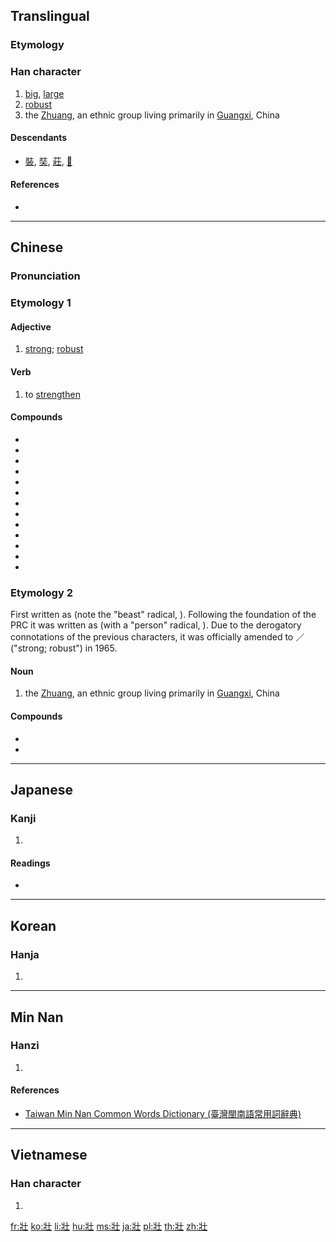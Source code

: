 {{also|壮}}
==Translingual==

===Etymology===
{{Han compound|爿|士|c1=p|c2=s|ls=psc}}

===Han character===
{{Han char|rn=33|rad=士|as=04|sn=7|four=24210|canj=VMG|ids=⿰爿士}}

# [[big]], [[large]]
# [[robust]]
# the [[Zhuang]], an ethnic group living primarily in [[Guangxi]], China

====Descendants====
* [[裝]], [[奘]], [[莊]], [[𤞛]]

====References====
* {{Han ref|kx=0243.020|dkj=05643|dj=0483.040|hdz=10428.070|uh=58EF|ud=22767|bh=A7A7|bd=42919}}

----

==Chinese==
{{zh-forms|s=壮}}

===Pronunciation===
{{zh-pron
|m=zhuàng
|c=zong6,zong1,zong3
|h=pfs=chong
|md=
|mn=chàng/chòng
|w=
|mc=y
|oc=y
|cat=pn
}}

===Etymology 1===
{{rfe|lang=zh}}

====Adjective====
{{zh-adj}}

# [[strong]]; [[robust]]

====Verb====
{{zh-verb}}

# to [[strengthen]]

====Compounds====
* {{zh-l|壯大}}
* {{zh-l|壯膽}}
* {{zh-l|壯觀}}
* {{zh-l|壯健}}
* {{zh-l|壯闊}}
* {{zh-l|壯麗}}
* {{zh-l|壯烈}}
* {{zh-l|壯美}}
* {{zh-l|壯門面}}
* {{zh-l|壯年}}
* {{zh-l|壯實}}
* {{zh-l|壯行}}
* {{zh-l|壯志}}

===Etymology 2===
First written as {{zh-l|獞}} (note the "beast" radical, {{zh-l|犭}}). Following the foundation of the PRC it was written as {{zh-l|僮}} (with a "person" radical, {{zh-l|亻}}). Due to the derogatory connotations of the previous characters, it was officially amended to {{lang|zh|壯}}／{{lang|zh|壮}} ("strong; robust") in 1965.

====Noun====
{{zh-proper noun}}

# the [[Zhuang]], an ethnic group living primarily in [[Guangxi]], China

====Compounds====
* {{zh-l|壯語|Zhuàngyǔ}}
* {{zh-l|壯族}}

----

==Japanese==

===Kanji===
{{ja-kanji|grade=|rs=士04}}

# {{defn|lang=ja|sort=士04}}

====Readings====
* {{ja-readings|on=[[そう]] (sō)|kun=[[さかん]] (sakan)}}

----

==Korean==

===Hanja===
{{ko-hanja|hangeul=장|rv=jang|mr=chang|y=cang}}

# {{defn|lang=ko|sort=士04}}

----

==Min Nan==

===Hanzi===
{{nan-hanzi|tlpa=tsòng (tsong<sup>3</sup>)}}

# {{defn|lang=nan|sort=士04}}

====References====
* [http://twblg.dict.edu.tw/holodict_new/index.html Taiwan Min Nan Common Words Dictionary (臺灣閩南語常用詞辭典)]

----

==Vietnamese==

===Han character===
{{vi-hantu|[[tráng]], [[trắng]]|rs=士04}}

# {{defn|lang=vi|sort=士04}}

[[fr:壯]]
[[ko:壯]]
[[li:壯]]
[[hu:壯]]
[[ms:壯]]
[[ja:壯]]
[[pl:壯]]
[[th:壯]]
[[zh:壯]]